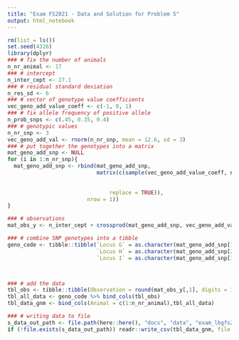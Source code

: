 ```yaml
---
title: "Exam FS2021 - Data and Solution for Problem 5"
output: html_notebook
---
```


```r
rm(list = ls())
set.seed(4326)
library(dplyr)
### # fix the number of animals
n_nr_animal <- 17
### # intercept
n_inter_cept <- 27.1
### # residual standard deviation
n_res_sd <- 6
### # vector of genotype value coefficients
vec_geno_add_value_coeff <- c(-1, 0, 1)
### # fix allele frequency of positive allele
n_prob_snps <- c(.45, 0.35, 0.4)
### # genotypic values
n_nr_snp <- 3
vec_geno_add_val <- rnorm(n_nr_snp, mean = 12.6, sd = 3)
### # put together the genotypes into a matrix
mat_geno_add_snp <- NULL
for (i in 1:n_nr_snp){
  mat_geno_add_snp <- rbind(mat_geno_add_snp, 
                            matrix(c(sample(vec_geno_add_value_coeff, n_nr_animal, prob = c((1-n_prob_snps[i])^2,
                                                                              2*(1-n_prob_snps[i])*n_prob_snps[i],
                                                                              n_prob_snps[i]^2),
                                replace = TRUE)),
                         nrow = 1))
}

### # observations
mat_obs_y <- n_inter_cept + crossprod(mat_geno_add_snp, vec_geno_add_val) + rnorm(n = n_nr_animal, mean = 0, sd = n_res_sd)

### # combine SNP genotypes into a tibble
geno_code <- tibble::tibble(`Locus G` = as.character(mat_geno_add_snp[1,]),
                            `Locus H` = as.character(mat_geno_add_snp[2,]),
                            `Locus I` = as.character(mat_geno_add_snp[3,]))



### # add the data
tbl_obs <- tibble::tibble(Observation = round(mat_obs_y[,1], digits = 1))
tbl_all_data <- geno_code %>% bind_cols(tbl_obs)
tbl_data_gnm <- bind_cols(Animal = c(1:n_nr_animal),tbl_all_data)

### # writing data to file
s_data_out_path <- file.path(here::here(), "docs", "data", "exam_lbgfs2021_problem5.csv")
if (!file.exists(s_data_out_path)) readr::write_csv(tbl_data_gnm, file = s_data_out_path)

```

